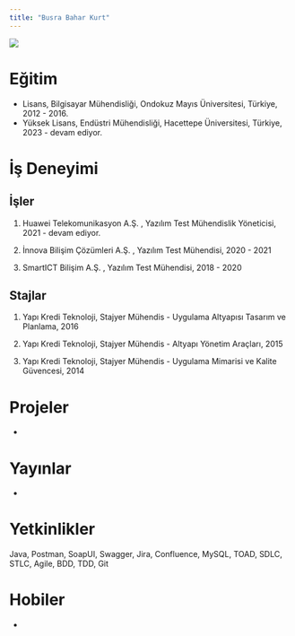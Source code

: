 ```yaml
---
title: "Busra Bahar Kurt"
---
```


![](/assets/images/bbaharkurt.jpeg){fig-align="center"}

# Eğitim

-   Lisans, Bilgisayar Mühendisliği, Ondokuz Mayıs Üniversitesi, Türkiye, 2012 - 2016.
-   Yüksek Lisans, Endüstri Mühendisliği, Hacettepe Üniversitesi, Türkiye, 2023 - devam ediyor.

# İş Deneyimi

## İşler

1.  Huawei Telekomunikasyon A.Ş. , Yazılım Test Mühendislik Yöneticisi, 2021 - devam ediyor.

2. İnnova Bilişim Çözümleri A.Ş. , Yazılım Test Mühendisi, 2020 - 2021

3. SmartICT Bilişim A.Ş. , Yazılım Test Mühendisi, 2018 - 2020

## Stajlar

1.  Yapı Kredi Teknoloji, Stajyer Mühendis - Uygulama Altyapısı Tasarım ve Planlama, 2016 

2.  Yapı Kredi Teknoloji, Stajyer Mühendis - Altyapı Yönetim Araçları, 2015

2.  Yapı Kredi Teknoloji, Stajyer Mühendis - Uygulama Mimarisi ve Kalite Güvencesi, 2014

# Projeler

-

# Yayınlar

-

# Yetkinlikler

Java, Postman, SoapUI, Swagger, Jira, Confluence, MySQL, TOAD, SDLC, STLC, Agile, BDD, TDD, Git

# Hobiler

-